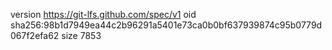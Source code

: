 version https://git-lfs.github.com/spec/v1
oid sha256:98b1d7949ea44c2b96291a5401e73ca0b0bf637939874c95b0779d067f2efa62
size 7853
